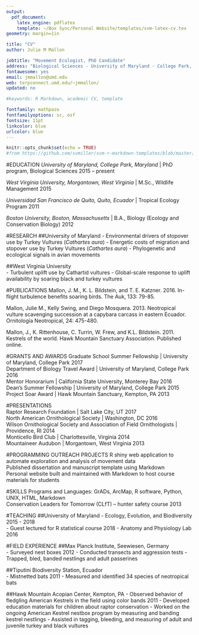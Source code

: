 ```yaml
---
output: 
  pdf_document:
    latex_engine: pdflatex
    template: ~/Box Sync/Personal Website/templates/svm-latex-cv.tex
geometry: margin=1in

title: "CV"
author: Julie M Mallon

jobtitle: "Movement Ecologist, PhD Candidate"
address: "Biological Sciences · University of Maryland · College Park, MD 20012 · USA"
fontawesome: yes
email: jmmallon@umd.edu
web: terpconnect.umd.edu/~jmmallon/
updated: no

#keywords: R Markdown, academic CV, template

fontfamily: mathpazo
fontfamilyoptions: sc, osf
fontsize: 11pt
linkcolor: blue
urlcolor: blue
---
```


```r
knitr::opts_chunk$set(echo = TRUE)
#from https://github.com/svmiller/svm-r-markdown-templates/blob/master/svm-rmarkdown-cv.Rmd
```


#EDUCATION
*University of Maryland, College Park, Maryland* | PhD program, Biological Sciences \hfill 2015 – present 

*West Virginia University, Morgantown, West Virginia* | M.Sc., Wildlife Management  \hfill 2015  

*Universidad San Francisco de Quito, Quito, Ecuador* | Tropical Ecology Program \hfill 2011  

*Boston University, Boston, Massachusetts* | B.A., Biology (Ecology and Conservation Biology) \hfill 2012   


#RESEARCH
##University of Maryland 
- Environmental drivers of stopover use by Turkey Vultures (*Cathartes aura*)
- Energetic costs of migration and stopover use by Turkey Vultures (*Cathartes aura*)
- Phylogenetic and ecological signals in avian movements 


##West Virginia University			  
- Turbulent uplift use by Cathartid vultures
- Global-scale response to uplift availability by soaring black and turkey vultures  


#PUBLICATIONS
Mallon, J. M., K. L. Bildstein, and T. E. Katzner. 2016. In-flight turbulence benefits soaring birds. The Auk, 133: 79-85. 

Mallon, Julie M., Kelly Swing, and Diego Mosquera. 2013. Neotropical vulture scavenging succession at a capybara carcass in eastern Ecuador. Ornitología Neotropical, 24: 475-480. 

Mallon, J., K. Rittenhouse, C. Turrin, W. Frew, and K.L. Bildstein. 2011. Kestrels of the world. Hawk Mountain Sanctuary Association. Published online.

#GRANTS AND AWARDS
Graduate School Summer Fellowship | University of Maryland, College Park \hfill 2017  
Department of Biology Travel Award | University of Maryland, College Park \hfill 2016  
Mentor Honorarium | California State University, Monterey Bay  \hfill 2016  
Dean's Summer Fellowship | University of Maryland, College Park \hfill 2015  
Project Soar Award | Hawk Mountain Sanctuary, Kempton, PA \hfill 2013		


#PRESENTATIONS  
Raptor Research Foundation | Salt Lake City, UT \hfill 2017  
North American Ornithological Society | Washington, DC \hfill 2016  
Wilson Ornithological Society and Association of Field Ornithologists | Providence, RI \hfill 2014  
Monticello Bird Club | Charlottesville, Virginia		\hfill  2014	  
Mountaineer Audubon | Morgantown, West Virginia \hfill 2013  

#PROGRAMMING OUTREACH PROJECTS
R shiny web application to automate exploration and analysis of movement data  
Published dissertation and manuscript template using Markdown  
Personal website built and maintained with Markdown to host course materials for students   

	 
#SKILLS
Programs and Languages:  GrADs, ArcMap, R software, Python, UNIX, HTML, Markdown  
Conservation Leaders for Tomorrow (CLfT) – hunter safety course \hfill 2013  

#TEACHING
##University of Maryland
- Ecology, Evolution, and Biodiversity \hfill 2015 - 2018  
- Guest lectured for R statistical course \hfill 2018
- Anatomy and Physiology Lab  \hfill 2016  

#FIELD EXPERIENCE
##Max Planck Institute, Seewiesen, Germany  
-	Surveyed nest boxes  \hfill 2012
-	Conducted transects and aggression tests
-	Trapped, bled, banded nestlings and adult passerines

##Tiputini Biodiversity Station, Ecuador  
-	Mistnetted bats \hfill 2011 
-	Measured and identified 34 species of neotropical bats

##Hawk Mountain Acopian Center, Kempton, PA 
-	Observed behavior of fledgling American Kestrels in the field using color bands \hfill 2011 
-	Developed education materials for children about raptor conservation
-	Worked on the ongoing American Kestrel nestbox program by measuring and banding kestrel nestlings
-	Assisted in tagging, bleeding, and measuring of adult and juvenile turkey and black vultures


    

